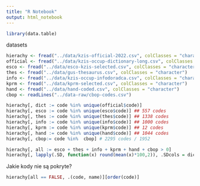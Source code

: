 ```yaml
---
title: "R Notebook"
output: html_notebook
---
```


```r
library(data.table)
```

datasets

```r
hierachy <- fread("../data/kzis-official-2022.csv", colClasses = "character")
official <- fread("../data/kzis-occup-dictionary-long.csv", colClasses = "character")
esco <- fread("../data/esco-kzis-selected.csv", colClasses = "character")
thes <- fread("../data/gus-thesaurus.csv", colClasses = "character")
info <- fread("../data/kzis-occup-infodoradca.csv", colClasses = "character")
kprm <- fread("../data/kprm-selected.csv", colClasses = "character")
hand <- fread("../data/hand-coded.csv", colClasses = "character")
cbop <- readLines("../data-raw/cbop-codes.csv")

hierachy[, dict := code %in% unique(official$code)]
hierachy[, esco := code %in% unique(esco$code)] ## 557 codes
hierachy[, thes := code %in% unique(thes$code)] ## 1338 codes
hierachy[, info := code %in% unique(info$code)] ## 1000 codes
hierachy[, kprm := code %in% unique(kprm$code)] ## 12 codes
hierachy[, hand := code %in% unique(hand$code)] ## 1044 codes
hierachy[, cbop:= code %in%  cbop] # 2295 codes / 1952

hierachy[, all := esco + thes + info + kprm + hand + cbop > 0]
hierachy[, lapply(.SD, function(x) round(mean(x)*100,2)), .SDcols = dict:all]
```

Jakie kody nie są pokryte?

```r
hierachy[all == FALSE, .(code, name)][order(code)]
```

